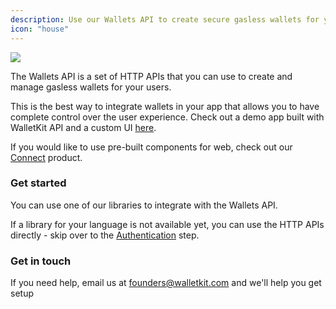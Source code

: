 ```yaml
---
description: Use our Wallets API to create secure gasless wallets for your users
icon: "house"
---
```


<img noZoom src="/images/smart_wallets_overview.png" />

The Wallets API is a set of HTTP APIs that you can use to create and manage gasless wallets for your users.

This is the best way to integrate wallets in your app that allows you to have complete control over the user experience. Check out a demo app built with WalletKit API and a custom UI [here](https://demo.walletkit.com).

<Note>If you would like to use pre-built components for web, check out our [Connect](/connect) product.</Note>

### Get started
You can use one of our libraries to integrate with the Wallets API.

<CardGroup cols={3}>
<Card title="Typescript" icon="square-js" href="libraries/typescript"></Card>
<Card title="iOS" icon="apple" href="libraries/ios"></Card>
<Card title="Android" icon="android" href="libraries/android"></Card>
</CardGroup>

 If a library for your language is not available yet, you can use the HTTP APIs directly - skip over to the [Authentication](authentication/overview) step.

 ### Get in touch

 If you need help, email us at founders@walletkit.com and we'll help you get setup
